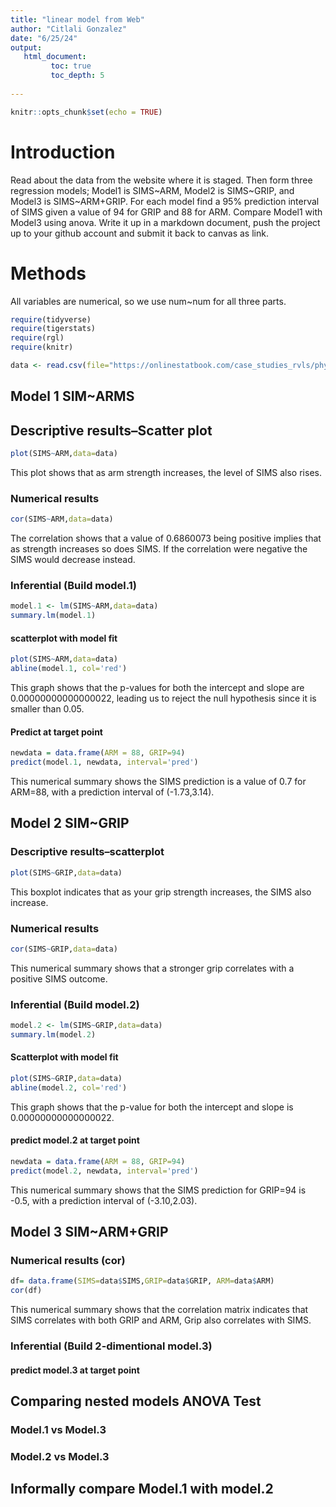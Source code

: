 ```yaml
---
title: "linear model from Web"
author: "Citlali Gonzalez"
date: "6/25/24"
output:
   html_document:
         toc: true
         toc_depth: 5
        
---
```


```r
knitr::opts_chunk$set(echo = TRUE)
```

# Introduction

Read about the data from the website where it is staged.  Then form three regression models; Model1 is SIMS~ARM, Model2 is SIMS~GRIP, and Model3 is SIMS~ARM+GRIP. For each model find a 95% prediction interval of SIMS given a value of 94  for GRIP and 88 for ARM. Compare Model1 with Model3 using anova. Write it up in a markdown document, push the project up to your github account and submit it back to canvas as link. 

# Methods

All variables are numerical, so we use num~num for all three parts.


```r
require(tidyverse)
require(tigerstats)
require(rgl)
require(knitr)

```

```r
data <- read.csv(file="https://onlinestatbook.com/case_studies_rvls/physical_strength/data.txt",sep="",header=TRUE)  

```

## Model 1 SIM~ARMS 
 
## Descriptive results--Scatter plot

```r
plot(SIMS~ARM,data=data)
```

This plot shows that as arm strength increases, the level of SIMS also rises.


### Numerical results

```r
cor(SIMS~ARM,data=data)
```

The correlation shows that a value of 0.6860073 being positive implies that as strength increases so does SIMS. If the correlation were negative the SIMS would decrease instead.

### Inferential  (Build model.1)

```r
model.1 <- lm(SIMS~ARM,data=data)
summary.lm(model.1)
```

#### scatterplot with model fit

```r
plot(SIMS~ARM,data=data)
abline(model.1, col='red')
```

This graph shows that the p-values for both the intercept and slope are 0.00000000000000022, leading us to reject the null hypothesis since it is smaller than 0.05.

#### Predict at target point

```r
newdata = data.frame(ARM = 88, GRIP=94)
predict(model.1, newdata, interval='pred')
```

This numerical summary shows the SIMS prediction is a value of 0.7 for ARM=88, with a prediction interval of (-1.73,3.14).

## Model 2 SIM~GRIP

### Descriptive results--scatterplot

```r
plot(SIMS~GRIP,data=data)
```

This boxplot indicates that as your grip strength increases, the SIMS also increase.

### Numerical results 

```r
cor(SIMS~GRIP,data=data)
```

This numerical summary shows that a stronger grip correlates with a positive SIMS outcome.

### Inferential  (Build model.2)
  
```r
model.2 <- lm(SIMS~GRIP,data=data)
summary.lm(model.2)
```

#### Scatterplot with model fit

```r
plot(SIMS~GRIP,data=data)
abline(model.2, col='red')
```

This graph shows that the p-value for both the intercept and slope is 0.00000000000000022.


#### predict model.2 at target point

```r
newdata = data.frame(ARM = 88, GRIP=94)
predict(model.2, newdata, interval='pred')
```

This numerical summary shows that the SIMS prediction for GRIP=94 is -0.5, with a prediction interval of (-3.10,2.03). 

## Model 3 SIM~ARM+GRIP

### Numerical results (cor)

```r

df= data.frame(SIMS=data$SIMS,GRIP=data$GRIP, ARM=data$ARM)
cor(df)
```
This numerical summary shows that the correlation matrix indicates that SIMS correlates with both GRIP and ARM, Grip also correlates with SIMS.
  
### Inferential  (Build 2-dimentional model.3)

#### predict model.3 at target point
  

## Comparing nested models ANOVA Test

### Model.1 vs Model.3
### Model.2 vs Model.3

## Informally compare Model.1 with model.2

